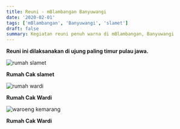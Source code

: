```yaml
---
title: Reuni - mBlambangan Banyuwangi
date: '2020-02-01'
tags: ['mBlambangan', 'Banyuwangi', 'slamet']
draft: false
summary: Kegiatan reuni penuh warna di mBlambangan, Banyuwangi
---
```


**Reuni ini dilaksanakan di ujung paling timur pulau jawa.**

![rumah slamet](/static/images/reuni/rumah-slamet.jpg)

**Rumah Cak slamet**

![rumah wardi](/static/images/reuni/rumah-cak-wardi.jpg)

**Rumah Cak Wardi**

![waroeng kemarang](/static/images/reuni/waroeng-kemarang.jpg)

**Rumah Cak Wardi**
